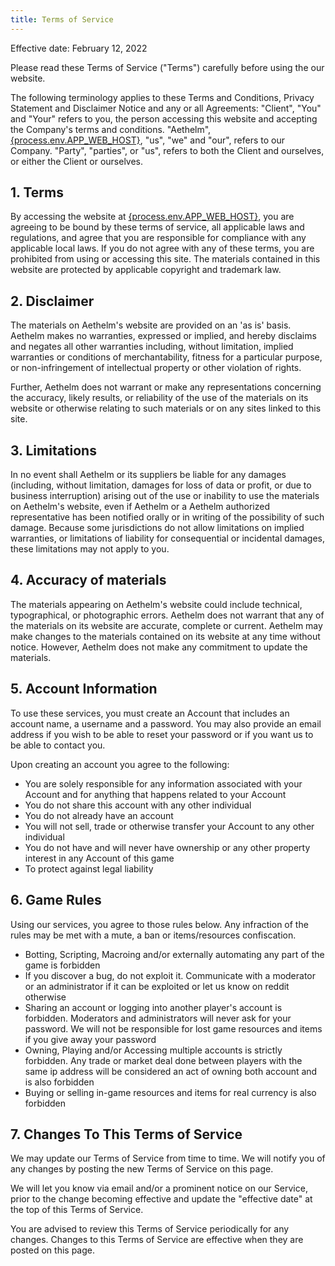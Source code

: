 ```yaml
---
title: Terms of Service
---
```


Effective date: February 12, 2022

Please read these Terms of Service ("Terms") carefully before using the our website.

The following terminology applies to these Terms and Conditions, Privacy Statement and Disclaimer
Notice and any or all Agreements: "Client", "You" and "Your" refers to you, the person accessing
this website and accepting the Company's terms and conditions. "Aethelm",
[{process.env.APP_WEB_HOST}](/), "us", "we" and "our", refers to our Company. "Party", "parties",
or "us", refers to both the Client and ourselves, or either the Client or ourselves.

## 1\. Terms

By accessing the website at [{process.env.APP_WEB_HOST}](/), you are agreeing to be bound by these
terms of service, all applicable laws and regulations, and agree that you are responsible for
compliance with any applicable local laws. If you do not agree with any of these terms, you are
prohibited from using or accessing this site. The materials contained in this website are protected
by applicable copyright and trademark law.

## 2\. Disclaimer

The materials on Aethelm's website are provided on an 'as is' basis. Aethelm makes no warranties,
expressed or implied, and hereby disclaims and negates all other warranties including, without
limitation, implied warranties or conditions of merchantability, fitness for a particular purpose,
or non-infringement of intellectual property or other violation of rights.

Further, Aethelm does not warrant or make any representations concerning the accuracy, likely
results, or reliability of the use of the materials on its website or otherwise relating to such
materials or on any sites linked to this site.

## 3\. Limitations

In no event shall Aethelm or its suppliers be liable for any damages (including, without limitation,
damages for loss of data or profit, or due to business interruption) arising out of the use or
inability to use the materials on Aethelm's website, even if Aethelm or a Aethelm authorized
representative has been notified orally or in writing of the possibility of such damage. Because
some jurisdictions do not allow limitations on implied warranties, or limitations of liability for
consequential or incidental damages, these limitations may not apply to you.

## 4\. Accuracy of materials

The materials appearing on Aethelm's website could include technical, typographical, or
photographic errors. Aethelm does not warrant that any of the materials on its website are
accurate, complete or current. Aethelm may make changes to the materials contained on its website
at any time without notice. However, Aethelm does not make any commitment to update the materials.

## 5\. Account Information

To use these services, you must create an Account that includes an account name, a username and a
password. You may also provide an email address if you wish to be able to reset your password or if
you want us to be able to contact you.

Upon creating an account you agree to the following:

- You are solely responsible for any information associated with your Account and for anything that
  happens related to your Account
- You do not share this account with any other individual
- You do not already have an account
- You will not sell, trade or otherwise transfer your Account to any other individual
- You do not have and will never have ownership or any other property interest in any Account of
  this game
- To protect against legal liability

## 6\. Game Rules

Using our services, you agree to those rules below. Any infraction of the rules may be met with a
mute, a ban or items/resources confiscation.

- Botting, Scripting, Macroing and/or externally automating any part of the game is forbidden
- If you discover a bug, do not exploit it. Communicate with a moderator or an administrator if it
  can be exploited or let us know on reddit otherwise
- Sharing an account or logging into another player's account is forbidden. Moderators and
  administrators will never ask for your password. We will not be responsible for lost game
  resources and items if you give away your password
- Owning, Playing and/or Accessing multiple accounts is strictly forbidden. Any trade or market
  deal done between players with the same ip address will be considered an act of owning both
  account and is also forbidden
- Buying or selling in-game resources and items for real currency is also forbidden

## 7\. Changes To This Terms of Service

We may update our Terms of Service from time to time. We will notify you of any changes by posting
the new Terms of Service on this page.

We will let you know via email and/or a prominent notice on our Service, prior to the change
becoming effective and update the "effective date" at the top of this Terms of Service.

You are advised to review this Terms of Service periodically for any changes. Changes to this
Terms of Service are effective when they are posted on this page.
